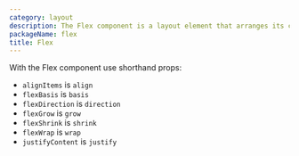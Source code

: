 ```yaml
---
category: layout
description: The Flex component is a layout element that arranges its child components in a flexible and responsive manner using CSS Flexbox. It simplifies the creation of complex, adaptive layouts by controlling the alignment, distribution, and spacing of items within a container. This component is fundamental for building responsive and cohesive designs that adapt seamlessly to different screen sizes and orientations.
packageName: flex
title: Flex
---
```


With the Flex component use shorthand props:

- `alignItems` is `align`
- `flexBasis` is `basis`
- `flexDirection` is `direction`
- `flexGrow` is `grow`
- `flexShrink` is `shrink`
- `flexWrap` is `wrap`
- `justifyContent` is `justify`
